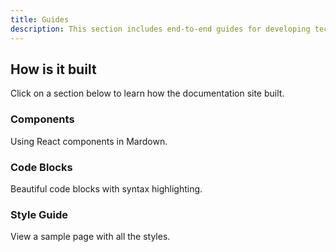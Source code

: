 ```yaml
---
title: Guides
description: This section includes end-to-end guides for developing technical content on BlankBox.
---
```


## How is it built

Click on a section below to learn how the documentation site built.

<div className="grid gap-4 mt-6">

<Card href="/docs/guides/components">

### Components

Using React components in Mardown.

</Card>

<Card href="/docs/guides/components">

### Code Blocks

Beautiful code blocks with syntax highlighting.

</Card>

<Card href="/docs/guides/components">

### Style Guide

View a sample page with all the styles.

</Card>

</div>
